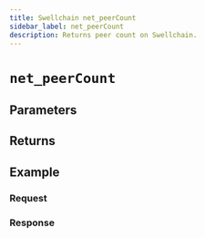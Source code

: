 ```yaml
---
title: Swellchain net_peerCount
sidebar_label: net_peerCount
description: Returns peer count on Swellchain.
---
```




# `net_peerCount`

<Description />

## Parameters


<Params />

## Returns


<Returns />

## Example


<Example />

### Request


<Request />

### Response


<Response />
